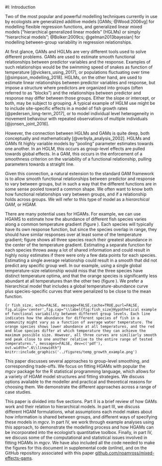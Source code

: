 
#I: Introduction

Two of the most popular and powerful modelling techniques currently in use by ecologists are generalized additive models [GAMs; @Wood:2006vg] for modelling flexible regression functions, and generalized linear mixed models ["hierarchical generalized linear models" (HGLMs) or simply "hierarchical models"; @Bolker:2009cs; @gelman2013bayesian] for modelling between-group variability in regression relationships.

At first glance, GAMs and HGLMs are very different tools used to solve different problems. GAMs are used to estimate smooth functional relationships between predictor variables and the response. Examples of such relationships would be the swimming speed of snakes as function of temperature [@vickers_using_2017], or populations fluctuating over time [@simpson_modelling_2018].  HGLMs, on the other hand, are used to estimate linear relationships between predictor variables and response, but impose a structure where predictors are organized into groups (often referred to as "blocks") and the relationships between predictor and response may differ between those groups. Either the slope or intercept, or both, may be subject to grouping. A typical example of HGLM use might be to include site-specific effects in a model of fish growth rates [@pedersen_long-term_2017], or to model individual level heterogeneity in movement behaviour with repeated observations of multiple individuals [@jonsen_joint_2016].

However, the connection between HGLMs and GAMs is quite deep, both conceptually and mathematically  [@verbyla_analysis_2002]. HGLMs and GAMs fit highly variable models by "pooling" parameter estimates towards one another. In an HGLM, this occurs as group-level effects are pulled towards global effects. In a GAM, this occurs in the enforcement of a smoothness criterion on the variability of a functional relationship, pulling parameters towards a straight line.

Given this connection, a natural extension to the standard GAM framework is to allow smooth functional relationships between predictor and response to vary between groups, but in such a way that the different functions are in some sense pooled toward a common shape. We often want to know both how functional relationships vary between groups, and if a relationship holds across groups. We will refer to this type of model as a *hierarchical GAM*, or HGAM.  

There are many potential uses for HGAMs. For example, we can use HGAMS to estimate how the  abundance of different fish species varies along a common temperature gradient (figure  \ref{fig:fish_size}). Each species will typically have its own response function, but since the species overlap in range, they should have similar responses over at least some of the temperature gradient; figure \ref{fig:fish_size} shows all three species reach their greatest abundance in the center of the temperature gradient. Estimating a separate function for each species throws away a lot of shared information and could result in highly noisy estimates if there were only a few data points for each species. Estimating a single average relationship could result in a smooth that did not predict any specific group well. In our example, using a single global temperature-size relationship would miss that the three species have distinct temperature optima, and that the orange species is significantly less abundant at all temperatures than the other two (figure \ref{fig:fish_size}). We prefer a hierarchical model that includes a global temperature-abundance curve plus species-specific curves that were penalized to be close to the mean function.

```{r fish_size, echo=FALSE, message=FALSE,cache=TRUE,purl=FALSE, fig.align='center',fig.cap="\\label{fig:fish_size}Hypothetical example of functional variability between different group levels. Each line indicates how the abundance for different species of fish in a community might vary as a function of average water temperature. The orange species shows lower abundance at all temperatures, and the red and blue species differ at which temperature they can achieve the maximum possible size. However, all three curves are similiarly smooth and peak close to one another relative to the entire range of tested temperatures.", messages=FALSE, dev=c('pdf'), out.width=".6\\linewidth"}
knitr::include_graphics('../figures/temp_growth_example.png')
```

This paper discusses several approaches to group-level smoothing, and corresponding trade-offs.  We focus on fitting HGAMs with popular the *mgcv* package for the R statistical programming language,  which allows for a variety of HGAM model structures and fitting strategies. We discuss options available to the modeller and practical and theoretical reasons for choosing them.  We demonstrate the different approaches across a range of case studies.

This paper is divided into five sections. Part II is a brief review of how GAMs work and their relation to hierarchical models. In part III, we discuss different HGAM formulations, what assumptions each model makes about how information is shared between groups, and different ways of specifying these models in *mgcv*. In part IV, we work through example analyses using this approach, to demonstrate the modelling process and how HGAMs can be incorporated into the ecologist's quantitative toolbox. Finally, in part IV, we discuss some of the computational and statistical issues involved in fitting HGAMs in *mgcv*. We have also included all the code needed to make the figures for this document in supplemental code (online), and on the GitHub repository associated with this paper [github.com/noamross/mixed-effects-gams](http://www.github.com/noamross/mixed-effect-gams).


